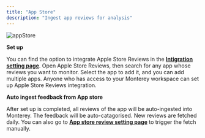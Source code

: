 ```yaml
---
title: "App Store"
description: "Ingest app reviews for analysis"
---
```

![appStore](/images/appStore.png)

**Set up**

You can find the option to integrate Apple Store Reviews in the **[Intigration setting page](https://docs.monterey.ai/https://app.monterey.ai/w/cl5b6pdc45011ebfde64e4qkf/settings/integrations/)**. Open Apple Store Reviews, then search for any app whose reviews you want to monitor. Select the app to add it, and you can add multiple apps. Anyone who has access to your Monterey workspace can set up Apple Store Reviews integration.

**[](https://docs.monterey.ai/ingest-from-apple#auto-ingest-feedback-from-app-store)Auto ingest feedback from App store**

After set up is completed, all reviews of the app will be auto-ingested into Monterey. The feedback will be auto-catagorised. New reviews are fetched daily. You can also go to **[App store review setting page](https://app.monterey.ai/w/cl5b6pdc45011ebfde64e4qkf/settings/integrations/app-store-reviews)** to trigger the fetch manually.